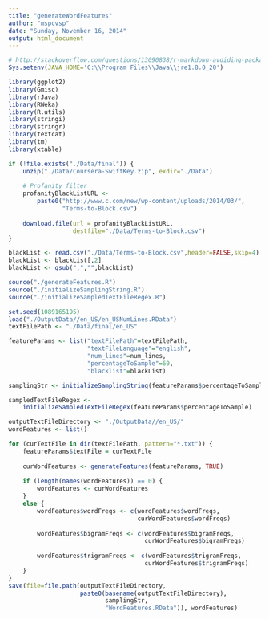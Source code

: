 ```yaml
---
title: "generateWordFeatures"
author: "mspcvsp"
date: "Sunday, November 16, 2014"
output: html_document
---
```


```r
# http://stackoverflow.com/questions/13090838/r-markdown-avoiding-package-loading-messages
Sys.setenv(JAVA_HOME='C:\\Program Files\\Java\\jre1.8.0_20')

library(ggplot2)
library(Gmisc)
library(rJava)
library(RWeka)
library(R.utils)
library(stringi)
library(stringr)
library(textcat)
library(tm)
library(xtable)

if (!file.exists("./Data/final")) {
    unzip("./Data/Coursera-SwiftKey.zip", exdir="./Data")   
    
    # Profanity filter
    profanityBlackListURL <-
        paste0("http://www.c.com/new/wp-content/uploads/2014/03/",
               "Terms-to-Block.csv")
    
    download.file(url = profanityBlackListURL,
                  destfile="./Data/Terms-to-Block.csv")
}

blackList <- read.csv("./Data/Terms-to-Block.csv",header=FALSE,skip=4)
blackList <- blackList[,2]
blackList <- gsub(",","",blackList)

source("./generateFeatures.R")
source("./initializeSamplingString.R")
source("./initializeSampledTextFileRegex.R")
```

```r
set.seed(1089165195)
load("./OutputData//en_US/en_USNumLines.RData")
textFilePath <- "./Data/final/en_US"

featureParams <- list("textFilePath"=textFilePath,
                      "textFileLanguage"="english",
                      "num_lines"=num_lines,
                      "percentageToSample"=60,
                      "blacklist"=blackList)

samplingStr <- initializeSamplingString(featureParams$percentageToSample)

sampledTextFileRegex <- 
    initializeSampledTextFileRegex(featureParams$percentageToSample)

outputTextFileDirectory <- "./OutputData//en_US/"
wordFeatures <- list()

for (curTextFile in dir(textFilePath, pattern="*.txt")) {
    featureParams$textFile = curTextFile
    
    curWordFeatures <- generateFeatures(featureParams, TRUE)
    
    if (length(names(wordFeatures)) == 0) {
        wordFeatures <- curWordFeatures
    }
    else {
        wordFeatures$wordFreqs <- c(wordFeatures$wordFreqs,
                                    curWordFeatures$wordFreqs)
        
        wordFeatures$bigramFreqs <- c(wordFeatures$bigramFreqs,
                                      curWordFeatures$bigramFreqs)
        
        wordFeatures$trigramFreqs <- c(wordFeatures$trigramFreqs,
                                      curWordFeatures$trigramFreqs)
    }
}
save(file=file.path(outputTextFileDirectory,
                    paste0(basename(outputTextFileDirectory),
                           samplingStr,
                           "WordFeatures.RData")), wordFeatures)
```


